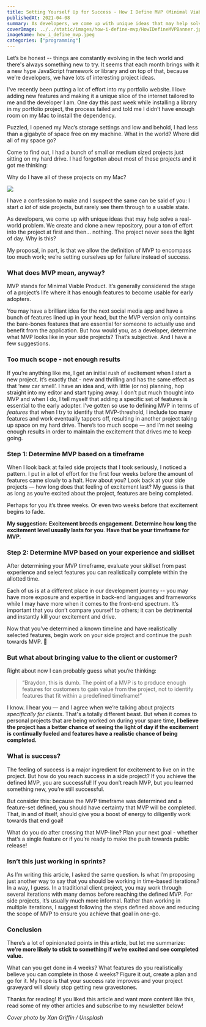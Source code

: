 ---
title: Setting Yourself Up for Success - How I Define MVP (Minimal Viable Product)
publishedAt: 2021-04-08
summary: As developers, we come up with unique ideas that may help solve a real-world problem. We create and clone a new repository, pour a ton of effort into the project at first and then… nothing. The project never sees the light of day. Why is this? Here's my proposal.
coverImage: ../../static/images/how-i-define-mvp/HowIDefineMVPBanner.jpg
imageName: how_i_define_mvp.jpeg
categories: ["programming"]
---

Let’s be honest -- things are constantly evolving in the tech world and there's always something new to try. It seems that each month brings with it a new hype JavaScript framework or library and on top of that, because we’re developers, we have lots of interesting project ideas.

I've recently been putting a lot of effort into my portfolio website. I love adding new features and making it a unique slice of the internet tailored to me and the developer I am. One day this past week while installing a library in my portfolio project, the process failed and told me I didn’t have enough room on my Mac to install the dependency.

Puzzled, I opened my Mac’s storage settings and low and behold, I had less than a gigabyte of space free on my machine. What in the world? Where did all of my space go?

Come to find out, I had a bunch of small or medium sized projects just sitting on my hard drive. I had forgotten about most of these projects and it got me thinking:

<Thoughtquote>Why do I have all of these projects on my Mac?</Thoughtquote>

![](https://img.devrant.com/devrant/rant/r_1558252_FgBYz.jpg)

I have a confession to make and I suspect the same can be said of you: I start _a lot_ of side projects, but rarely see them through to a usable state.

As developers, we come up with unique ideas that may help solve a real-world problem. We create and clone a new repository, pour a ton of effort into the project at first and then… nothing. The project never sees the light of day. Why is this?

My proposal, in part, is that we allow the definition of MVP to encompass too much work; we’re setting ourselves up for failure instead of success.

### What does MVP mean, anyway?

MVP stands for Minimal Viable Product. It’s generally considered the stage of a project’s life where it has enough features to become usable for early adopters.

You may have a brilliant idea for the next social media app and have a bunch of features lined up in your head, but the MVP version only contains the bare-bones features that are essential for someone to actually use and benefit from the application. But how would you, as a developer, determine what MVP looks like in your side projects? That’s subjective. And I have a few suggestions.

### Too much scope - not enough results

If you’re anything like me, I get an initial rush of excitement when I start a new project. It’s exactly that - new and thrilling and has the same effect as that ‘new car smell’. I have an idea and, with little (or no) planning, hop straight into my editor and start typing away. I don’t put much thought into MVP and when I do, I tell myself that adding a specific set of features is essential to the early adopter. I’ve gotten so use to defining MVP in terms of _features_ that when I try to identify that MVP-threshold, I include too many features and work eventually tappers off, resulting in another project taking up space on my hard drive. There’s too much scope — and I’m not seeing enough results in order to maintain the excitement that drives me to keep going.

### Step 1: Determine MVP based on a timeframe

When I look back at failed side projects that I took seriously, I noticed a pattern. I put in a lot of effort for the first four weeks before the amount of features came slowly to a halt. How about you? Look back at your side projects — how long does that feeling of excitement last? My guess is that as long as you’re excited about the project, features are being completed.

Perhaps for you it’s three weeks. Or even two weeks before that excitement begins to fade.

**My suggestion: Excitement breeds engagement. Determine how long the excitement level usually lasts for you**. **Have that be your timeframe for MVP.**

### Step 2: Determine MVP based on your experience and skillset

After determining your MVP timeframe, evaluate your skillset from past experience and select features you can realistically complete within the allotted time.

Each of us is at a different place in our development journey -- you may have more exposure and expertise in back-end languages and frameworks while I may have more when it comes to the front-end spectrum. It’s important that you don’t compare yourself to others; it can be detrimental and instantly kill your excitement and drive.

Now that you’ve determined a known timeline and have realistically selected features, begin work on your side project and continue the push towards MVP. 🎉

### But what about bringing value to the client or customer?

Right about now I can probably guess what you’re thinking:

<blockquote>
  “Braydon, this is dumb. The point of a MVP is to produce enough features for
  customers to gain value from the project, not to identify features that fit
  within a predefined timeframe!”
</blockquote>

I know. I hear you — and I agree when we’re talking about projects _specifically for clients_. That's a totally different beast. But when it comes to personal projects that are being worked on during your spare time, **I believe the project has a better chance of seeing the light of day if the excitement is continually fueled and features have a realistic chance of being completed.**

### What is success?

The feeling of success is a major ingredient for excitement to live on in the project. But how do you reach success in a side project? If you achieve the defined MVP, you are successful! If you don’t reach MVP, but you learned something new, you’re still successful.

But consider this: because the MVP timeframe was determined and a feature-set defined, you should have certainty that MVP will be completed. That, in and of itself, should give you a boost of energy to diligently work towards that end goal!

What do you do after crossing that MVP-line? Plan your next goal - whether that’s a single feature or if you’re ready to make the push towards public release!

### Isn’t this just working in sprints?

As I’m writing this article, I asked the same question. Is what I’m proposing just another way to say that you should be working in time-based iterations? In a way, I guess. In a traditional client project, you may work through several iterations with many demos before reaching the defined MVP. For side projects, it’s usually much more informal. Rather than working in multiple iterations, I suggest following the steps defined above and reducing the scope of MVP to ensure you achieve that goal in one-go.

### Conclusion

There’s a lot of opinionated points in this article, but let me summarize: **we’re more likely to stick to something if we’re excited and see completed value.**

What can you get done in 4 weeks? What features do you realistically believe you can complete in those 4 weeks? Figure it out, create a plan and go for it. My hope is that your success rate improves and your project graveyard will slowly stop getting new gravestones.

Thanks for reading! If you liked this article and want more content like this, read some of my other articles and subscribe to my newsletter below!

_Cover photo by Xan Griffin / Unsplash_

